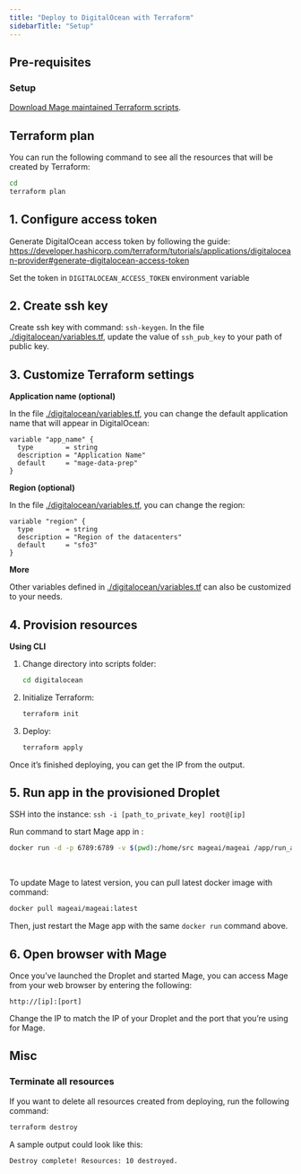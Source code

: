 ```yaml
---
title: "Deploy to DigitalOcean with Terraform"
sidebarTitle: "Setup"
---
```


## Pre-requisites

### Setup

[Download Mage maintained Terraform scripts](/production/deploying-to-cloud/using-terraform).

## Terraform plan

You can run the following command to see all the resources that will be created
by Terraform:

```bash
cd 
terraform plan
```

## 1. Configure access token

Generate DigitalOcean access token by following the guide: <https://developer.hashicorp.com/terraform/tutorials/applications/digitalocean-provider#generate-digitalocean-access-token>

Set the token in `DIGITALOCEAN_ACCESS_TOKEN` environment variable

## 2. Create ssh key

Create ssh key with command: `ssh-keygen`. In the file
[./digitalocean/variables.tf](https://github.com/mage-ai/mage-ai-terraform-templates/blob/master/digitalocean/variables.tf), update the value of `ssh_pub_key` to your path of public key.

## 3. Customize Terraform settings

**Application name (optional)**

In the file
[./digitalocean/variables.tf](https://github.com/mage-ai/mage-ai-terraform-templates/blob/master/digitalocean/variables.tf),
you can change the default application name that will appear in DigitalOcean:

```
variable "app_name" {
  type        = string
  description = "Application Name"
  default     = "mage-data-prep"
}
```

**Region (optional)**

In the file
[./digitalocean/variables.tf](https://github.com/mage-ai/mage-ai-terraform-templates/blob/master/digitalocean/variables.tf),
you can change the region:

```
variable "region" {
  type        = string
  description = "Region of the datacenters"
  default     = "sfo3"
}
```

**More**

Other variables defined in
[./digitalocean/variables.tf](https://github.com/mage-ai/mage-ai-terraform-templates/blob/master/digitalocean/variables.tf)
can also be customized to your needs.

## 4. Provision resources

**Using CLI**

1. Change directory into scripts folder:

   ```bash
   cd digitalocean
   ```

2. Initialize Terraform:

   ```bash
   terraform init
   ```

3. Deploy:

   ```bash
   terraform apply
   ```

Once it’s finished deploying, you can get the IP from the output.

## 5. Run app in the provisioned Droplet

SSH into the instance: `ssh -i [path_to_private_key] root@[ip]`

Run command to start Mage app in :

```bash
docker run -d -p 6789:6789 -v $(pwd):/home/src mageai/mageai /app/run_app.sh mage start default_repo
```

<br />

To update Mage to latest version, you can pull latest docker image with command:

```bash
docker pull mageai/mageai:latest
```

Then, just restart the Mage app with the same `docker run` command above.

## 6. Open browser with Mage

Once you’ve launched the Droplet and started Mage, you can access Mage from your web browser by entering the following:

`http://[ip]:[port]`

Change the IP to match the IP of your Droplet and the port that you’re using for Mage.

## Misc

### Terminate all resources

If you want to delete all resources created from deploying, run the following
command:

```bash
terraform destroy
```

A sample output could look like this:

```
Destroy complete! Resources: 10 destroyed.
```
